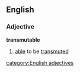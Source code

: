 ==English==
===Adjective===
'''transmutable'''
# [[able]] to be [[transmute]]d
[[category:English adjectives]]